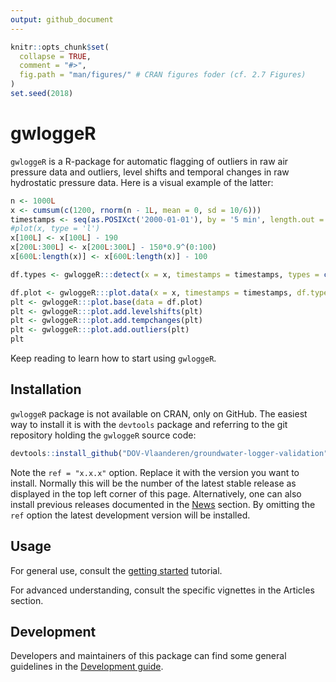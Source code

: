```yaml
---
output: github_document
---
```


<!-- README.md is generated from README.Rmd. -->

```r
knitr::opts_chunk$set(
  collapse = TRUE,
  comment = "#>",
  fig.path = "man/figures/" # CRAN figures foder (cf. 2.7 Figures)
)
set.seed(2018)
```

# gwloggeR

`gwloggeR` is a R-package for automatic flagging of outliers in raw air pressure data and outliers, level shifts and temporal changes in raw hydrostatic pressure data. Here is a visual example of the latter:

```r
n <- 1000L
x <- cumsum(c(1200, rnorm(n - 1L, mean = 0, sd = 10/6)))
timestamps <- seq(as.POSIXct('2000-01-01'), by = '5 min', length.out = n)
#plot(x, type = 'l')
x[100L] <- x[100L] - 190
x[200L:300L] <- x[200L:300L] - 150*0.9^(0:100)
x[600L:length(x)] <- x[600L:length(x)] - 100

df.types <- gwloggeR:::detect(x = x, timestamps = timestamps, types = c('AO', 'LS', 'TC'))

df.plot <- gwloggeR:::plot.data(x = x, timestamps = timestamps, df.types = df.types)
plt <- gwloggeR:::plot.base(data = df.plot)
plt <- gwloggeR:::plot.add.levelshifts(plt)
plt <- gwloggeR:::plot.add.tempchanges(plt)
plt <- gwloggeR:::plot.add.outliers(plt)
plt
```

Keep reading to learn how to start using `gwloggeR`.

## Installation

`gwloggeR` package is not available on CRAN, only on GitHub. The easiest way to install it is with the `devtools` package and referring to the git repository holding the `gwloggeR` source code:

```r
devtools::install_github("DOV-Vlaanderen/groundwater-logger-validation", subdir = "gwloggeR", ref = "x.x.x")
```

Note the `ref = "x.x.x"` option. Replace it with the version you want to install. Normally this will be the number of the latest stable release as displayed in the top left corner of this page. Alternatively, one can also install previous releases documented in the [News](News.md) section. By omitting the `ref` option the latest development version will be installed.

## Usage

For general use, consult the [getting started](articles/gwloggeR.html) tutorial.

For advanced understanding, consult the specific vignettes in the Articles section.

## Development

Developers and maintainers of this package can find some general guidelines in the [Development guide](articles/Development.html).


